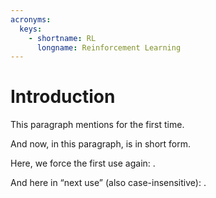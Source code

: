 ```yaml
---
acronyms:
  keys:
    - shortname: RL
      longname: Reinforcement Learning
---
```


# Introduction {#intro}

This paragraph mentions \acr{RL} for the first time.

And now, in this paragraph, \acr{RL} is in short form.

Here, we force the first use again: \acr[first_use=true]{RL}.

And here in "next use" (also case-insensitive): \acr[first_use=FaLSe]{RL}.
